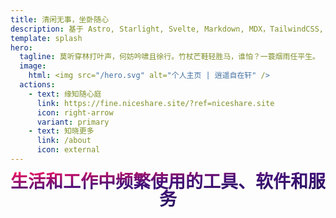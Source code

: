 ```yaml
---
title: 清闲无事，坐卧随心
description: 基于 Astro, Starlight, Svelte, Markdown, MDX，TailwindCSS, TypeScript 所构建的个人主页，快速、易用、易于访问、高度可定制。
template: splash
hero:
  tagline: 莫听穿林打叶声，何妨吟啸且徐行。竹杖芒鞋轻胜马，谁怕？一蓑烟雨任平生。
  image:
    html: <img src="/hero.svg" alt="个人主页 | 逍遥自在轩" />
  actions:
    - text: 缘知随心庭
      link: https://fine.niceshare.site/?ref=niceshare.site
      icon: right-arrow
      variant: primary
    - text: 知晓更多
      link: /about
      icon: external
---
```



<section style="width: 100%;text-align: center;">
  <strong style="font-size: 28px;  line-height: 1;
  font-weight: black;background: linear-gradient(to top left,#231557,#44107A,#FF1361);-webkit-background-clip: text;-webkit-text-fill-color: transparent;">生活和工作中频繁使用的工具、软件和服务</strong>
</section>

<PageNav></PageNav>

<MainPart></MainPart>